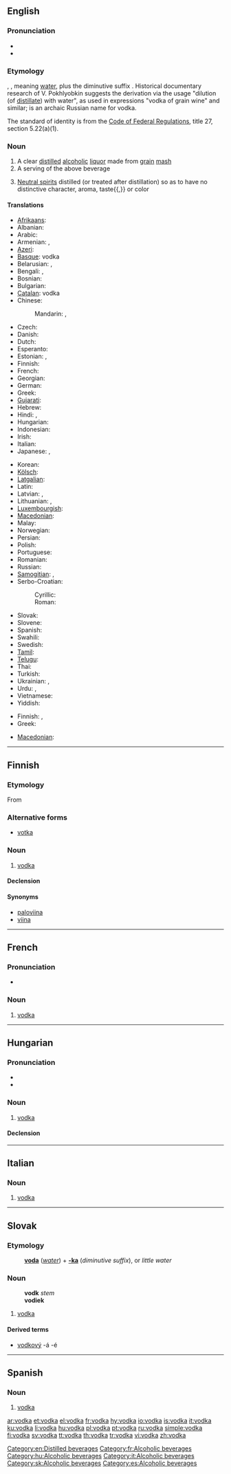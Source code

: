 ==English==
{{wikipedia}}

===Pronunciation===
* {{IPA|/ˈvɒdkə/}}
* {{audio|en-us-vodka.ogg|Audio (US)}}

===Etymology===
{{etyl|sla|en}} {{term||voda}}, {{term||woda}}, meaning [[water]], plus the diminutive suffix {{term||-ka}}. Historical documentary research of V. Pokhlyobkin suggests the derivation via the usage "dilution (of [[distil]]late) with water", as used in expressions "vodka of grain wine" and similar; {{term|хлебное вино|sc=Cyrl|lang=ru||grain wine}} is an archaic Russian name for vodka.

The standard of identity is from the [[s:Code of Federal Regulations|Code of Federal Regulations]], title 27, section 5.22(a)(1).

===Noun===
{{en-noun}}

# A clear [[distil]]led [[alcoholic]] [[liquor]] made from [[grain]] [[mash]]
# A serving of the above beverage
# {{US|_|standard of identity}} [[neutral spirits#English|Neutral spirits]] distilled (or treated after distillation) so as to have no distinctive character, aroma, taste{{,}} or color

====Translations====
{{trans-top|clear distilled alcoholic liquor}}
* [[Afrikaans]]: {{t|af|wodka}}
* Albanian: {{t-|sq|vodkë|f|xs=Albanian}}
* Arabic: {{t|ar|فودكا|f|tr=vodka, fūdka}}
* Armenian: {{t+|hy|օղի|tr=òġi}}, {{qualifier|colloquial}} {{t-|hy|արաղ|tr=araġ}}
* [[Azeri]]: {{t-|az|araq|xs=Azeri}}
* [[Basque]]: vodka
* Belarusian: {{t|be|гарэлка|f|tr=harélka|xs=Belarusian}}, {{t-|be|водка|f|tr=vódka|xs=Belarusian}}
* Bengali: {{t|bn|ভদকা|tr=vôdka|sc=Beng}}, {{t|bn|ဗော့ဒ်ကာ|sc=Beng}}
* Bosnian: {{t-|bs|votka|f}}
* Bulgarian: {{t-|bg|водка|f|tr=vódka}}
* [[Catalan]]: vodka {{f}}
* Chinese:
*: Mandarin: {{t-|cmn|伏特加酒|tr=fútèjiā-jiǔ|sc=Hani}}, {{t-|cmn|伏特加|tr=fútèjiā|sc=Hani}}
* Czech: {{t-|cs|vodka|f}}
* Danish: {{t-|da|vodka|c}}
* Dutch: {{t-|nl|wodka|m}}
* Esperanto: {{t-|eo|vodko|xs=Esperanto}}
* Estonian: {{t+|et|vodka}}, {{t+|et|viin}}
* Finnish: {{t+|fi|votka}}
* French: {{t+|fr|vodka|f}}
* Georgian: {{t-|ka|არაყი|tr=araġi|sc=Geor|xs=Georgian}}
* German: {{t+|de|Wodka|m}}
* Greek: {{t+|el|βότκα|f|tr=vótka}}
* [[Gujarati]]: {{t|gu|વોડકા|tr=voḍkā|sc=Gujr}}
* Hebrew: {{t+|he|וודקה|f|alt=ווֹדְקָה|tr=vodka}}
* Hindi: {{t|hi|वोदका|f|tr=vodkā|xs=Hindi}}, {{t|hi|वोडका|f|tr=voḍkā|sc=Deva}}
* Hungarian: {{t|hu|vodka}}
* Indonesian: {{t|id|vodka}}
* Irish: {{t-|ga|vodca|m|xs=Irish}}
* Italian: {{t+|it|vodka|f}}
* Japanese: {{t-|ja|ウォッカ|tr=uokka}}, {{t|ja|ヴォートカ|tr=vōtoka}}
{{trans-mid}}
* Korean: {{t+|ko|보드카|tr=bodeuka|sc=Hang}}
* [[Kölsch]]: {{tø|ksh|wodka}}
* [[Latgalian]]: {{tø|ltg|braņdīņs}}
* Latin: {{t-|la|vodca}}
* Latvian: {{t|lv|degvīns|xs=Latvian}}, {{t|lv|šņabis}}
* Lithuanian: {{t-|lt|degtinė|f|xs=Lithuanian}}, {{t|lt|vodka}}
* [[Luxembourgish]]: {{t|lb|wodka}}
* [[Macedonian]]: {{t-|mk|вотка|f|tr=vótka}}
* Malay: {{t|ms|vodka}}
* Norwegian: {{t-|no|vodka|c}}
* Persian: {{t+|fa|ودکا|tr=vodkâ|xs=Persian}}
* Polish: {{t+|pl|wódka|f}}
* Portuguese: {{t-|pt|vodca|f}}
* Romanian: {{t+|ro|vodcă|f}}
* Russian: {{t+|ru|водка|f|tr=vódka}}
* [[Samogitian]]: {{tø|sgs|arielka|f}}, {{tø|sgs|degtėnė|f}}
* Serbo-Croatian:
*: Cyrillic: {{t|sh|вотка|f|sc=Cyrl|xs=Serbo-Croatian}}
*: Roman: {{t|sh|votka|f|xs=Serbo-Croatian}}
* Slovak: {{t-|sk|vodka|f}}
* Slovene: {{t|sl|vodka|f}}
* Spanish: {{t-|es|vodka|f}}
* Swahili: {{t-|sw|vodka|xs=Swahili}}
* Swedish: {{t+|sv|vodka|c}}
* [[Tamil]]: {{t|ta|ஓட்கா|tr=oṭkā|sc=Taml}}
* [[Telugu]]: {{t|te|వోడ్కా|tr=voḍkā|sc=Telu}}
* Thai: {{t-|th|วอดก้า|tr=waawtgaa}}
* Turkish: {{t+|tr|votka}}
* Ukrainian: {{t-|uk|горілка|f|tr=horílka|xs=Ukrainian}}, {{t-|uk|водка|f|tr=vódka|xs=Ukrainian}}
* Urdu: {{t|ur|وودکا|f|tr=vodkā|sc=ur-Arab}}, {{t|ur|ووڈکا|f|tr=voḍkā|sc=ur-Arab}}
* Vietnamese: {{t+|vi|vodka|xs=Vietnamese}}
* Yiddish: {{t|yi|מאַשקע|sc=Hebr}}
{{trans-bottom}}

{{trans-top|serving}}
* Finnish: {{t+|fi|votka}}, {{t-|fi|ryyppy|alt=votkaryyppy}}
* Greek: {{t|el|βότκα|f|tr=vótka|sc=Grek}}
{{trans-mid}}
* [[Macedonian]]: {{t-|mk|вотка|f|tr=vótka}}
{{trans-bottom}}

[[Category:en:Distilled beverages]]

----

==Finnish==

===Etymology===
From {{etyl|ru|fi}}

===Alternative forms===
* [[votka]]

===Noun===
{{fi-noun}}

# [[#English|vodka]]

====Declension====
{{fi-decl-koira|vodk}}

====Synonyms====
* [[paloviina]]
* [[viina]]

----

==French==

===Pronunciation===
* {{audio|Fr-vodka.ogg|Audio}}

===Noun===
{{fr-noun|f}}

# [[vodka#English|vodka]]

[[Category:fr:Alcoholic beverages]]

----

==Hungarian==

===Pronunciation===
* {{IPA|/ˈvotkɒ/|lang=hu}}
* {{hyphenation|vod|ka}}

===Noun===
{{hu-noun|plural=vodkák}}

# [[vodka#English|vodka]]

====Declension====
{{hu-decl-k-back|vodk|á}}{{hu-pos-tok|vodká}}

[[Category:hu:Alcoholic beverages]]

----

==Italian==
{{wikipedia|lang=it}}

===Noun===
{{infl|it|noun|g=f}} {{inv}}

# [[vodka#English|vodka]]

[[Category:it:Alcoholic beverages]]

----

==Slovak==

===Etymology===
: '''[[voda#Slovak|voda]]''' (''[[water]]'') + '''[[-ka#Slovak|-ka]]''' (''diminutive suffix''), or ''little water''

===Noun===
{{infl|sk|noun|g=f|plural|vodky}}
: '''vodk''' ''stem''
: '''vodiek''' ''{{genpl}}''
: {{decpat}} {{žena}}

# [[vodka#English|vodka]]

====Derived terms====
* [[vodkový]] -á -é

[[Category:sk:Alcoholic beverages]]

----

==Spanish==

===Noun===
{{es-noun|m}}

# [[#English|vodka]]

[[Category:es:Alcoholic beverages]]

[[ar:vodka]]
[[et:vodka]]
[[el:vodka]]
[[fr:vodka]]
[[hy:vodka]]
[[io:vodka]]
[[is:vodka]]
[[it:vodka]]
[[ku:vodka]]
[[li:vodka]]
[[hu:vodka]]
[[pl:vodka]]
[[pt:vodka]]
[[ru:vodka]]
[[simple:vodka]]
[[fi:vodka]]
[[sv:vodka]]
[[tt:vodka]]
[[th:vodka]]
[[tr:vodka]]
[[vi:vodka]]
[[zh:vodka]]